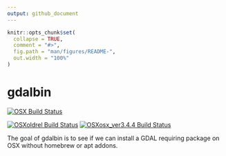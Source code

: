 ```yaml
---
output: github_document
---
```


<!-- README.md is generated from README.Rmd. Please edit that file -->

```r
knitr::opts_chunk$set(
  collapse = TRUE,
  comment = "#>",
  fig.path = "man/figures/README-",
  out.width = "100%"
)
```
# gdalbin

<!-- badges: start -->
[![OSX Build Status](http://badges.herokuapp.com/travis/mdsumner/gdalbin?branch=master&env=BUILD_NAME=osx_release&label=osx)](https://travis-ci.org/mdsumner/gdalbin)

[![OSXoldrel Build Status](http://badges.herokuapp.com/travis/mdsumner/gdalbin?branch=master&env=BUILD_NAME=osx_oldrel&label=osx_oldrel)](https://travis-ci.org/mdsumner/gdalbin)
[![OSXosx_ver3.4.4
 Build Status](http://badges.herokuapp.com/travis/mdsumner/gdalbin?branch=master&env=BUILD_NAME=osx_ver3.4.4
&label=osx_ver3.4.4
)](https://travis-ci.org/mdsumner/gdalbin)


<!-- badges: end -->

The goal of gdalbin is to see if we can install a GDAL requiring package on OSX without homebrew or apt addons. 



